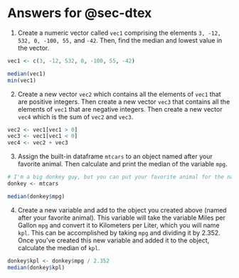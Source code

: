 # Answers for @sec-dtex {#sec-appendixb}

1.  Create a numeric vector called `vec1` comprising the elements `3, -12, 532, 0, -100, 55,` and `-42`. Then, find the median and lowest value in the vector.

```r
vec1 <- c(3, -12, 532, 0, -100, 55, -42) 

median(vec1)
min(vec1)

```

2.  Create a new vector `vec2` which contains all the elements of `vec1` that are positive integers. Then create a new vector `vec3` that contains all the elements of `vec1` that are negative integers. Then create a new vector `vec4` which is the sum of `vec2` and `vec3`.

```r
vec2 <- vec1[vec1 > 0]
vec3 <- vec1[vec1 < 0]
vec4 <- vec2 + vec3
```

3.  Assign the built-in dataframe `mtcars` to an object named after your favorite animal. Then calculate and print the median of the variable `mpg`.

```r
# I'm a big donkey guy, but you can put your favorite animal for the name of the object.
donkey <- mtcars 

median(donkey$mpg)

```

4.  Create a new variable and add to the object you created above (named after your favorite animal). This variable will take the variable Miles per Gallon `mpg` and convert it to Kilometers per Liter, which you will name `kpl`. This can be accomplished by taking `mpg` and dividing it by 2.352. Once you've created this new variable and added it to the object, calculate the median of `kpl`.

```r
donkey$kpl <- donkey$mpg / 2.352
median(donkey$kpl)
```
